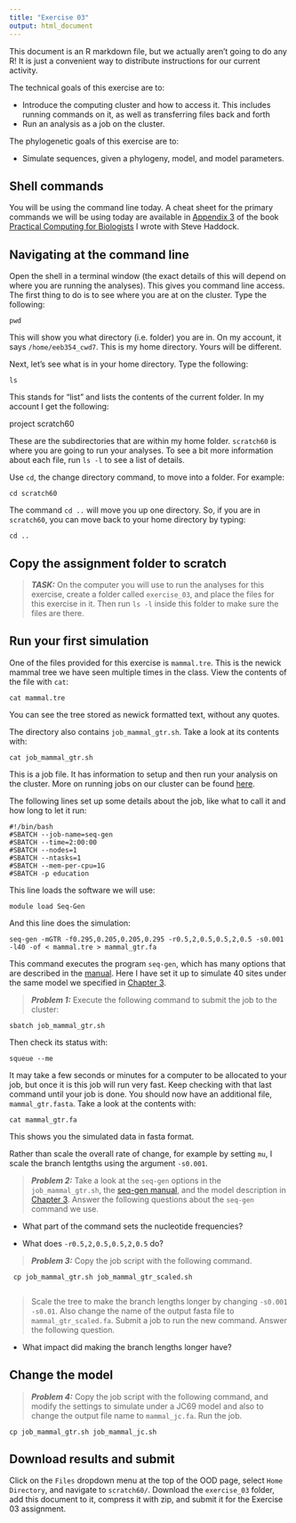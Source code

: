 ```yaml
---
title: "Exercise 03"
output: html_document
---
```


This document is an R markdown file, but we actually aren't going to do any R! It is just a convenient way to distribute instructions for our current activity.

The technical goals of this exercise are to:

- Introduce the computing cluster and how to access it. This includes running commands on it, as well as transferring files back and forth
- Run an analysis as a job on the cluster.

The phylogenetic goals of this exercise are to:

- Simulate sequences, given a phylogeny, model, and model parameters.


## Shell commands

You will be using the command line today. A cheat sheet for the primary commands we will be using today are available in [Appendix 3](https://practicalcomputing.org/files/PCfB_Appendices.pdf) of the book [Practical Computing for Biologists](https://practicalcomputing.org/downloads.html) I wrote with Steve Haddock.


## Navigating at the command line

Open the shell in a terminal window (the exact details of this will depend on where you are running the analyses). This gives you command line access. The first thing to do is to see where you are at on the cluster. Type the following:

    pwd
    
This will show you what directory (i.e. folder) you are in. On my account, it says `/home/eeb354_cwd7`. This is my home directory. Yours will be different.

Next, let's see what is in your home directory. Type the following:

    ls

This stands for "list" and lists the contents of the current folder. In my account I get the following:

   project  scratch60
    
These are the subdirectories that are within my home folder. `scratch60` is where you are going to run your analyses. To see a bit more information about each file, run `ls -l` to see a list of details.

Use `cd`, the change directory command, to move into a folder. For example:

    cd scratch60

The command `cd ..` will move you up one directory. So, if you are in `scratch60`, you can move back to your home directory by typing:

    cd ..

## Copy the assignment folder to scratch

> **_TASK:_** On the computer you will use to run the analyses for this exercise, create a folder called `exercise_03`, and place the files for this exercise in it. Then run `ls -l` inside this folder to make sure the files are there. 


## Run your first simulation

One of the files provided for this exercise is `mammal.tre`. This is the newick mammal tree we have seen multiple times in the class. View the contents of the file with `cat`:

    cat mammal.tre

You can see the tree stored as newick formatted text, without any quotes.

The directory also contains `job_mammal_gtr.sh`. Take a look at its contents with:

    cat job_mammal_gtr.sh

This is a job file. It has information to setup and then run your analysis on the cluster. More on running jobs on our cluster can be found [here](https://docs.ycrc.yale.edu/clusters-at-yale/job-scheduling/).

The following lines set up some details about the job, like what to call it and how long to let it run:

    #!/bin/bash
    #SBATCH --job-name=seq-gen
    #SBATCH --time=2:00:00
    #SBATCH --nodes=1
    #SBATCH --ntasks=1 
    #SBATCH --mem-per-cpu=1G
    #SBATCH -p education

This line loads the software we will use:
    
    module load Seq-Gen
    
And this line does the simulation:

    seq-gen -mGTR -f0.295,0.205,0.205,0.295 -r0.5,2,0.5,0.5,2,0.5 -s0.001 -l40 -of < mammal.tre > mammal_gtr.fa

This command executes the program `seq-gen`, which has many options that are described in the [manual](http://htmlpreview.github.io/?https://github.com/rambaut/Seq-Gen/blob/master/documentation/Seq-Gen.Manual.html). Here I have set it up to simulate 40 sites under the same model we specified in [Chapter 3](http://dunnlab.org/phylogenetic_biology/simulation.html#plugging-some-numbers-into-the-expanded-model).


> **_Problem 1:_** Execute the following command to submit the job to the cluster:

    sbatch job_mammal_gtr.sh

Then check its status with:

    squeue --me

It may take a few seconds or minutes for a computer to be allocated to your job, but once it is this job will run very fast. Keep checking with that last command until your job is done. You should now have an additional file, `mammal_gtr.fasta`. Take a look at the contents with:

    cat mammal_gtr.fa

This shows you the simulated data in fasta format.

Rather than scale the overall rate of change, for example by setting `mu`, I scale the branch lentgths using the argument `-s0.001`.

> **_Problem 2:_** Take a look at the `seq-gen` options in the `job_mammal_gtr.sh`, the [seq-gen manual](http://htmlpreview.github.io/?https://github.com/rambaut/Seq-Gen/blob/master/documentation/Seq-Gen.Manual.html), and the model description in [Chapter 3](http://dunnlab.org/phylogenetic_biology/simulation.html#plugging-some-numbers-into-the-expanded-model). Answer the following questions about the `seq-gen` command we use.

- What part of the command sets the nucleotide frequencies?

- What does `-r0.5,2,0.5,0.5,2,0.5` do?


> **_Problem 3:_** Copy the job script with the following command. 

     cp job_mammal_gtr.sh job_mammal_gtr_scaled.sh
     
> Scale the tree to make the branch lengths longer by changing `-s0.001` `-s0.01`. Also change the name of the output fasta file to `mammal_gtr_scaled.fa`. Submit a job to run the new command. Answer the following question.

- What impact did making the branch lengths longer have?


## Change the model


> **_Problem 4:_** Copy the job script with the following command, and modify the settings to simulate under a JC69 model and also to change the output file name to `mammal_jc.fa`. Run the job.

    cp job_mammal_gtr.sh job_mammal_jc.sh

## Download results and submit

Click on the `Files` dropdown menu at the top of the OOD page, select `Home Directory`, and navigate to `scratch60/`. Download the `exercise_03` folder, add this document to it, compress it with zip, and submit it for the Exercise 03 assignment.

